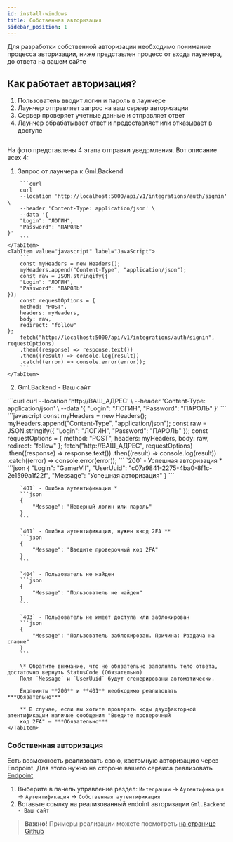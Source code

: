 ```yaml
---
id: install-windows
title: Собственная авторизация
sidebar_position: 1
---
```



Для разработки собственной авторизации необходимо понимание процесса авторизации,
ниже представлен процесс от входа лаунчера, до ответа на вашем сайте

## Как работает авторизация?

1. Пользователь вводит логин и пароль в лаунчере
2. Лаунчер отправляет запрос на ваш сервер авторизации
3. Сервер проверяет учетные данные и отправляет ответ
4. Лаунчер обрабатывает ответ и предоставляет или отказывает в доступе

<p><img className="image-zoom-medium" src={CustomAuthScheme} alt=""/></p>

На фото представлены 4 этапа отправки уведомления. Вот описание всех 4:

1. Запрос от лаунчера к Gml.Backend

<Tabs>
    <TabItem value="curl" label="Curl" default>

        ```curl
        curl
        --location 'http://localhost:5000/api/v1/integrations/auth/signin' \
        --header 'Content-Type: application/json' \
        --data '{
        "Login": "ЛОГИН",
        "Password": "ПАРОЛЬ"
    }'
        ```
    </TabItem>
    <TabItem value="javascript" label="JavaScript">
        ```
        const myHeaders = new Headers();
        myHeaders.append("Content-Type", "application/json");
        const raw = JSON.stringify({
        "Login": "ЛОГИН",
        "Password": "ПАРОЛЬ"
    });
        const requestOptions = {
        method: "POST",
        headers: myHeaders,
        body: raw,
        redirect: "follow"
    };
        fetch("http://localhost:5000/api/v1/integrations/auth/signin", requestOptions)
        .then((response) => response.text())
        .then((result) => console.log(result))
        .catch((error) => console.error(error));
        ```
    </TabItem>
</Tabs>

2. Gml.Backend - Ваш сайт

<Tabs>
    <TabItem value="curl" label="Curl" default>
        ```curl
        curl --location 'http://ВАШ_АДРЕС' \
        --header 'Content-Type: application/json' \
        --data '{
        "Login": "ЛОГИН",
        "Password": "ПАРОЛЬ"
    }'
        ```
    </TabItem>
    <TabItem value="javascript" label="JavaScript">
        ```javascript
        const myHeaders = new Headers();
        myHeaders.append("Content-Type", "application/json");
        const raw = JSON.stringify({
        "Login": "ЛОГИН",
        "Password": "ПАРОЛЬ"
    });
        const requestOptions = {
        method: "POST",
        headers: myHeaders,
        body: raw,
        redirect: "follow"
    };
        fetch("http://ВАШ_АДРЕС", requestOptions)
        .then((response) => response.text())
        .then((result) => console.log(result))
        .catch((error) => console.error(error));
        ```
    </TabItem>
    <TabItem value="response" label="Пример вашего ответа">
        `200` - Успешная авторизация *
        ```json
        {
            "Login": "GamerVII",
            "UserUuid": "c07a9841-2275-4ba0-8f1c-2e1599a1f22f",
            "Message": "Успешная авторизация"
        }
        ```

        `401` - Ошибка аутентификации *
        ```json
        {
            "Message": "Неверный логин или пароль"
        }
        ```

        `401` - Ошибка аутентификации, нужен ввод 2FA **
        ```json
        {
            "Message": "Введите проверочный код 2FA"
        }
        ```

        `404` - Пользователь не найден
        ```json
        {
            "Message": "Пользователь не найден"
        }
        ```

        `403` - Пользователь не имеет доступа или заблокирован
        ```json
        {
            "Message": "Пользователь заблокирован. Причина: Раздача на спавне"
        }
        ```

        \* Обратите внимание, что не обязательно заполнять тело ответа, достаточно вернуть StatusCode (Обязательно)
        Поля `Message` и `UserUuid` будут сгенерированы автоматически.

        Ендпоинты **200** и **401** необходимо реализовать ***Обязательно***

        ** В случае, если вы хотите проверять коды двухфакторной атентификации наличие сообщения "Введите проверочный
        код 2FA" — ***Обязательно***
    </TabItem>
</Tabs>

### Собственная авторизация

Есть возможность реализовать свою, кастомную авторизацию через Endpoint.
Для этого нужно на стороне вашего сервиса реализовать [Endpoint](https://en.wikipedia.org/wiki/Web_API#Endpoints)

1. Выберите в панель управление раздел:
`Интеграции` -> `Аутентификация` -> `Аутентификация` -> `Собственная аутентификация`
2. Вставьте ссылку на реализованный endoint авторизации `Gml.Backend - Ваш сайт`

> **Важно!** Примеры реализации можете посмотреть [на странице Github](https://github.com/GamerVII-NET/Gml.Modules.Auth)


